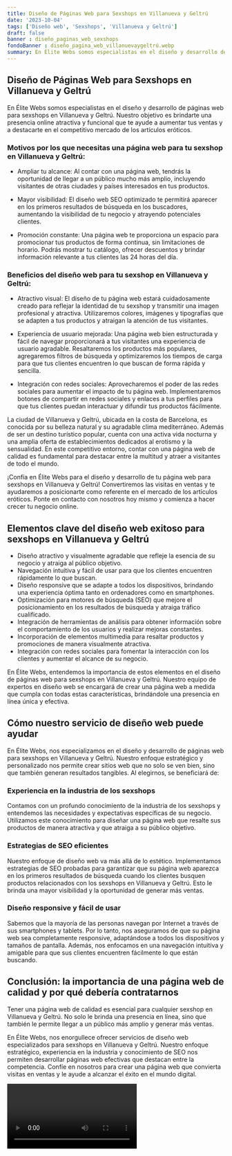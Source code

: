 ```yaml
---
title: Diseño de Páginas Web para Sexshops en Villanueva y Geltrú
date: '2023-10-04'
tags: ['Diseño web', 'Sexshops', 'Villanueva y Geltrú']
draft: false
banner : diseño_paginas_web_sexshops
fondoBanner : diseño_pagina_web_villanuevaygeltrú.webp
summary: En Élite Webs somos especialistas en el diseño y desarrollo de páginas web para sexshops en Villanueva y Geltrú. Nuestro objetivo es brindarte una presencia online atractiva y funcional que te ayude a aumentar tus ventas y a destacarte en el competitivo mercado de los artículos eróticos. 
---
```


## Diseño de Páginas Web para Sexshops en Villanueva y Geltrú

En Élite Webs somos especialistas en el diseño y desarrollo de páginas web para sexshops en Villanueva y Geltrú. Nuestro objetivo es brindarte una presencia online atractiva y funcional que te ayude a aumentar tus ventas y a destacarte en el competitivo mercado de los artículos eróticos. 

### Motivos por los que necesitas una página web para tu sexshop en Villanueva y Geltrú:

- Ampliar tu alcance: Al contar con una página web, tendrás la oportunidad de llegar a un público mucho más amplio, incluyendo visitantes de otras ciudades y países interesados en tus productos.

- Mayor visibilidad: El diseño web SEO optimizado te permitirá aparecer en los primeros resultados de búsqueda en los buscadores, aumentando la visibilidad de tu negocio y atrayendo potenciales clientes.

- Promoción constante: Una página web te proporciona un espacio para promocionar tus productos de forma continua, sin limitaciones de horario. Podrás mostrar tu catálogo, ofrecer descuentos y brindar información relevante a tus clientes las 24 horas del día.

### Beneficios del diseño web para tu sexshop en Villanueva y Geltrú:

- Atractivo visual: El diseño de tu página web estará cuidadosamente creado para reflejar la identidad de tu sexshop y transmitir una imagen profesional y atractiva. Utilizaremos colores, imágenes y tipografías que se adapten a tus productos y atraigan la atención de tus visitantes.

- Experiencia de usuario mejorada: Una página web bien estructurada y fácil de navegar proporcionará a tus visitantes una experiencia de usuario agradable. Resaltaremos los productos más populares, agregaremos filtros de búsqueda y optimizaremos los tiempos de carga para que tus clientes encuentren lo que buscan de forma rápida y sencilla.

- Integración con redes sociales: Aprovecharemos el poder de las redes sociales para aumentar el impacto de tu página web. Implementaremos botones de compartir en redes sociales y enlaces a tus perfiles para que tus clientes puedan interactuar y difundir tus productos fácilmente.

La ciudad de Villanueva y Geltrú, ubicada en la costa de Barcelona, es conocida por su belleza natural y su agradable clima mediterráneo. Además de ser un destino turístico popular, cuenta con una activa vida nocturna y una amplia oferta de establecimientos dedicados al erotismo y la sensualidad. En este competitivo entorno, contar con una página web de calidad es fundamental para destacar entre la multitud y atraer a visitantes de todo el mundo.

¡Confía en Élite Webs para el diseño y desarrollo de tu página web para sexshops en Villanueva y Geltrú! Convertiremos las visitas en ventas y te ayudaremos a posicionarte como referente en el mercado de los artículos eróticos. Ponte en contacto con nosotros hoy mismo y comienza a hacer crecer tu negocio online.

<GifSeo />

<Cta />

## Elementos clave del diseño web exitoso para sexshops en Villanueva y Geltrú

- Diseño atractivo y visualmente agradable que refleje la esencia de su negocio y atraiga al público objetivo.
- Navegación intuitiva y fácil de usar para que los clientes encuentren rápidamente lo que buscan.
- Diseño responsive que se adapte a todos los dispositivos, brindando una experiencia óptima tanto en ordenadores como en smartphones.
- Optimización para motores de búsqueda (SEO) que mejore el posicionamiento en los resultados de búsqueda y atraiga tráfico cualificado.
- Integración de herramientas de análisis para obtener información sobre el comportamiento de los usuarios y realizar mejoras constantes.
- Incorporación de elementos multimedia para resaltar productos y promociones de manera visualmente atractiva.
- Integración con redes sociales para fomentar la interacción con los clientes y aumentar el alcance de su negocio.

En Élite Webs, entendemos la importancia de estos elementos en el diseño de páginas web para sexshops en Villanueva y Geltrú. Nuestro equipo de expertos en diseño web se encargará de crear una página web a medida que cumpla con todas estas características, brindándole una presencia en línea única y efectiva.

## Cómo nuestro servicio de diseño web puede ayudar

En Élite Webs, nos especializamos en el diseño y desarrollo de páginas web para sexshops en Villanueva y Geltrú. Nuestro enfoque estratégico y personalizado nos permite crear sitios web que no solo se ven bien, sino que también generan resultados tangibles. Al elegirnos, se beneficiará de:

### Experiencia en la industria de los sexshops

Contamos con un profundo conocimiento de la industria de los sexshops y entendemos las necesidades y expectativas específicas de su negocio. Utilizamos este conocimiento para diseñar una página web que resalte sus productos de manera atractiva y que atraiga a su público objetivo.

### Estrategias de SEO eficientes

Nuestro enfoque de diseño web va más allá de lo estético. Implementamos estrategias de SEO probadas para garantizar que su página web aparezca en los primeros resultados de búsqueda cuando los clientes busquen productos relacionados con los sexshops en Villanueva y Geltrú. Esto le brinda una mayor visibilidad y la oportunidad de generar más ventas.

### Diseño responsive y fácil de usar

Sabemos que la mayoría de las personas navegan por Internet a través de sus smartphones y tablets. Por lo tanto, nos aseguramos de que su página web sea completamente responsive, adaptándose a todos los dispositivos y tamaños de pantalla. Además, nos enfocamos en una navegación intuitiva y amigable para que sus clientes encuentren fácilmente lo que están buscando.

## Conclusión: la importancia de una página web de calidad y por qué debería contratarnos

Tener una página web de calidad es esencial para cualquier sexshop en Villanueva y Geltrú. No solo le brinda una presencia en línea, sino que también le permite llegar a un público más amplio y generar más ventas.

En Élite Webs, nos enorgullece ofrecer servicios de diseño web especializados para sexshops en Villanueva y Geltrú. Nuestro enfoque estratégico, experiencia en la industria y conocimiento de SEO nos permiten desarrollar páginas web efectivas que destacan entre la competencia. Confíe en nosotros para crear una página web que convierta visitas en ventas y le ayude a alcanzar el éxito en el mundo digital.

<Video />

<CtaBot job='Sexshops' city='Villanueva y Geltrú'/>

<Gmaps query='Villanueva y Geltrú+españa+maps' />